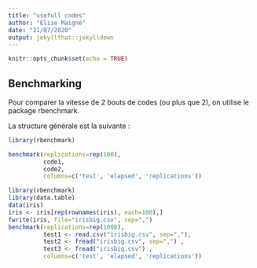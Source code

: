```yaml
---
title: "usefull codes"
author: "Elise Maigné"
date: "21/07/2020"
output: jekyllthat::jekylldown
---
```


```r
knitr::opts_chunk$set(echo = TRUE)
```


## Benchmarking

Pour comparer la vitesse de 2 bouts de codes (ou plus que 2), on utilise le package rbenchmark.

La structure générale est la suivante : 

```r
library(rbenchmark)

benchmark(replications=rep(100),
          code1,
          code2,
          columns=c('test', 'elapsed', 'replications'))

```


```r
library(rbenchmark)
library(data.table)
data(iris)
iris <- iris[rep(rownames(iris), each=100),]
fwrite(iris, file="irisbig.csv", sep=",")
benchmark(replications=rep(1000),
          test1 <- read.csv("irisbig.csv", sep=","),
          test2 <- fread("irisbig.csv", sep=",") ,
          test3 <- fread("irisbig.csv") ,
          columns=c('test', 'elapsed', 'replications'))
```

